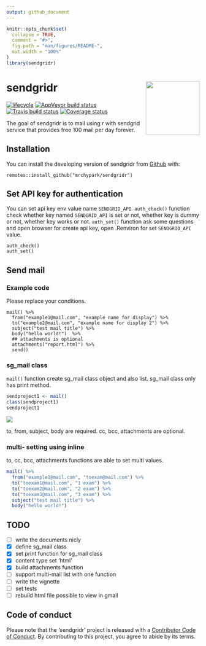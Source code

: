 ```yaml
---
output: github_document
---
```


<!-- README.md is generated from README.Rmd. Please edit that file -->

```r
knitr::opts_chunk$set(
  collapse = TRUE,
  comment = "#>",
  fig.path = "man/figures/README-",
  out.width = "100%"
)
library(sendgridr)
```

# sendgridr <img src="man/figures/logo.png" align="right" height=140/>

[![lifecycle](https://img.shields.io/badge/lifecycle-experimental-orange.svg)](https://www.tidyverse.org/lifecycle/#experimental)
[![AppVeyor build status](https://ci.appveyor.com/api/projects/status/github/mrchypark/sendgridr?branch=master&svg=true)](https://ci.appveyor.com/project/mrchypark/sendgridr)
[![Travis build status](https://travis-ci.org/mrchypark/sendgridr.svg?branch=master)](https://travis-ci.org/mrchypark/sendgridr)
[![Coverage status](https://codecov.io/gh/mrchypark/sendgridr/branch/master/graph/badge.svg)](https://codecov.io/github/mrchypark/sendgridr?branch=master)

The goal of sendgridr is to mail using r with sendgrid service that provides free 100 mail per day forever.

## Installation

You can install the developing version of sendgridr from [Github](https://github.com/mrchypark/sendgridr) with:

```
remotes::install_github("mrchypark/sendgridr")
```

## Set API key for authentication

You can set api key env value name `SENDGRID_API`. `auth_check()` function check whether key named `SENDGRID_API` is set or not, whether key is dummy or not, whether key works or not. `auth_set()` function ask some questions and open browser for create api key, open .Renviron for set `SENDGRID_API` value.

```
auth_check()
auth_set()
```

## Send mail

### Example code

Please replace your conditions.

```
mail() %>% 
  from("example1@mail.com", "example name for display") %>% 
  to("example2@mail.com", "example name for display 2") %>% 
  subject("test mail title") %>% 
  body("hello world!")  %>% 
  ## attachments is optional
  attachments("report.html") %>% 
  send()
```

### sg_mail class

`mail()` function create sg_mail class object and also list.
sg_mail class only has print method.

```r
sendproject1 <- mail()
class(sendproject1)
sendproject1
```

![](https://user-images.githubusercontent.com/6179259/46489370-23453380-c840-11e8-9ca6-7758a92c6e92.png)

to, from, subject, body are required. cc, bcc, attachments are optional.

### multi- setting using inline

to, cc, bcc, attachments functions are able to set multi values.

```r
mail() %>% 
  from("example1@mail.com", "toexam@mail.com") %>% 
  to("toexam1@mail.com", "1 exam") %>% 
  to("toexam2@mail.com", "2 exam") %>% 
  to("toexam3@mail.com", "3 exam") %>% 
  subject("test mail title") %>% 
  body("hello world!")
```

## TODO

- [ ] write the documents nicly
- [x] define sg_mail class
- [x] set print function for sg_mail class
- [x] content type set 'html'
- [x] build attachments function
- [ ] support multi-mail list with one function
- [ ] write the vignette
- [ ] set tests
- [ ] rebuild html file possible to view in gmail

## Code of conduct

Please note that the 'sendgridr' project is released with a [Contributor Code of Conduct](CODE_OF_CONDUCT.md). By contributing to this project, you agree to abide by its terms.
